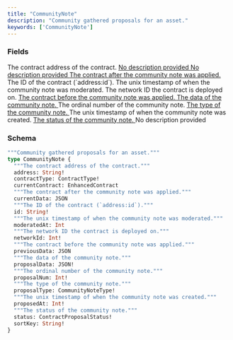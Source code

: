 ```yaml
---
title: "CommunityNote"
description: "Community gathered proposals for an asset."
keywords: ['CommunityNote']
---
```


### Fields

<ResponseField name="address" type="String!" required>
  The contract address of the contract.
</ResponseField>

<a href="/api-reference/types/contracttype">
  <ResponseField name="contractType" type="ContractType!" required>
    No description provided
  </ResponseField>
</a>

<a href="/api-reference/types/enhancedcontract">
  <ResponseField name="currentContract" type="EnhancedContract">
    No description provided
  </ResponseField>
</a>

<a href="/api-reference/types/json">
  <ResponseField name="currentData" type="JSON">
    The contract after the community note was applied.
  </ResponseField>
</a>

<ResponseField name="id" type="String!" required>
  The ID of the contract (`address:id`).
</ResponseField>

<ResponseField name="moderatedAt" type="Int">
  The unix timestamp of when the community note was moderated.
</ResponseField>

<ResponseField name="networkId" type="Int!" required>
  The network ID the contract is deployed on.
</ResponseField>

<a href="/api-reference/types/json">
  <ResponseField name="previousData" type="JSON">
    The contract before the community note was applied.
  </ResponseField>
</a>

<a href="/api-reference/types/json">
  <ResponseField name="proposalData" type="JSON!" required>
    The data of the community note.
  </ResponseField>
</a>

<ResponseField name="proposalNum" type="Int!" required>
  The ordinal number of the community note.
</ResponseField>

<a href="/api-reference/types/communitynotetype">
  <ResponseField name="proposalType" type="CommunityNoteType!" required>
    The type of the community note.
  </ResponseField>
</a>

<ResponseField name="proposedAt" type="Int!" required>
  The unix timestamp of when the community note was created.
</ResponseField>

<a href="/api-reference/types/contractproposalstatus">
  <ResponseField name="status" type="ContractProposalStatus!" required>
    The status of the community note.
  </ResponseField>
</a>

<ResponseField name="sortKey" type="String!" required>
  No description provided
</ResponseField>

### Schema


```graphql 
"""Community gathered proposals for an asset."""
type CommunityNote {
  """The contract address of the contract."""
  address: String!
  contractType: ContractType!
  currentContract: EnhancedContract
  """The contract after the community note was applied."""
  currentData: JSON
  """The ID of the contract (`address:id`)."""
  id: String!
  """The unix timestamp of when the community note was moderated."""
  moderatedAt: Int
  """The network ID the contract is deployed on."""
  networkId: Int!
  """The contract before the community note was applied."""
  previousData: JSON
  """The data of the community note."""
  proposalData: JSON!
  """The ordinal number of the community note."""
  proposalNum: Int!
  """The type of the community note."""
  proposalType: CommunityNoteType!
  """The unix timestamp of when the community note was created."""
  proposedAt: Int!
  """The status of the community note."""
  status: ContractProposalStatus!
  sortKey: String!
}
```
